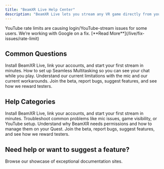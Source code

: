 ```yaml
---
title: "BeamXR Live Help Center"
description: "BeamXR Live lets you stream any VR game directly from your Meta Quest — no dev integration needed. Easily go live to socials with just a few taps."
---
```


<Danger>
  YouTube rate limits are causing login/YouTube-stream issues for some users. We’re working with Google on a fix. [**Read More**](/live/fix-issues/rate-limit)
</Danger>

## Common Questions

<Columns cols={2}>
  <Card title="How do I go live?" icon="head-side-goggles" href="/live/getting-started/how-to-install">
    Install BeamXR Live, link your accounts, and start your first stream in minutes.
  </Card>
  <Card title="How do I see my chat?" icon="message" href="/live/getting-started/how-to-install#7-seamless-multitasking-see-chat-in-game">
    How to set up Seamless Multitasking so you can see your chat while you play.
  </Card>
  <Card title="I'm having mic issues" icon="lock" href="/live/fix-issues/known-issues">
    Understand our current limitations with the mic and our current workarounds.
  </Card>
  <Card title="My stream / game is lagging" icon="turtle" href="live/fix-issues/performance-issues">
    Join the beta, report bugs, suggest features, and see how we reward testers.
  </Card>
</Columns>

## Help Categories

<Columns cols={2}>
  <Card title="Getting Started" icon="head-side-goggles" href="/live/getting-started/how-to-install">
    Install BeamXR Live, link your accounts, and start your first stream in minutes.
  </Card>
  <Card title="Streaming Issues" icon="triangle-exclamation" href="live/fix-issues/known-issues">
    Troubleshoot common problems like mic issues, game visibility, or YouTube setup.
  </Card>
  <Card title="Headset Permissions" icon="lock" href="/live/permissions/why-we-need-permissions">
    Understand why BeamXR needs permissions and how to manage them on your Quest.
  </Card>
  <Card title="Beta Testing & Feedback" icon="flask" href="live/beta/join-beta">
    Join the beta, report bugs, suggest features, and see how we reward testers.
  </Card>
</Columns>

## Need help or want to suggest a feature?

<Card title="Join our Discord" icon="discord" horizontal href="https://discord.gg/beamxr">
  Browse our showcase of exceptional documentation sites.
</Card>